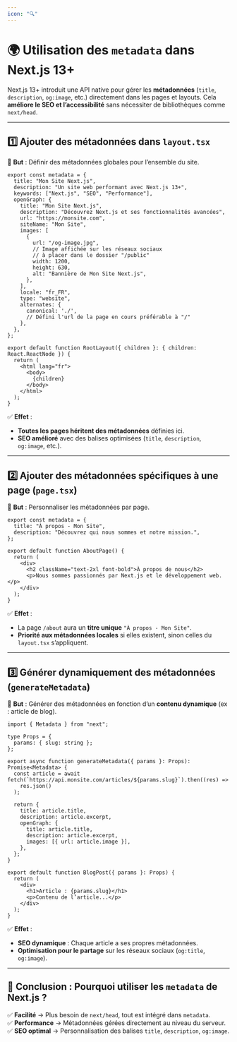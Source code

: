 ```yaml
---
icon: "🔍"
---
```

# 🌍 **Utilisation des `metadata` dans Next.js 13+**  

Next.js 13+ introduit une API native pour gérer les **métadonnées** (`title`, `description`, `og:image`, etc.) directement dans les pages et layouts. Cela **améliore le SEO et l’accessibilité** sans nécessiter de bibliothèques comme `next/head`.  

---

## **1️⃣ Ajouter des métadonnées dans `layout.tsx`**  

📍 **But** : Définir des métadonnées globales pour l’ensemble du site.  

```tsx filename="app/layout.tsx"
export const metadata = {
  title: "Mon Site Next.js",
  description: "Un site web performant avec Next.js 13+",
  keywords: ["Next.js", "SEO", "Performance"],
  openGraph: {
    title: "Mon Site Next.js",
    description: "Découvrez Next.js et ses fonctionnalités avancées",
    url: "https://monsite.com",
    siteName: "Mon Site",
    images: [
      {
        url: "/og-image.jpg", 
        // Image affichée sur les réseaux sociaux
        // à placer dans le dossier "/public"
        width: 1200,
        height: 630,
        alt: "Bannière de Mon Site Next.js",
      },
    ],
    locale: "fr_FR",
    type: "website",
    alternates: {
      canonical: './',
      // Défini l'url de la page en cours préférable à "/"
    },
  },
};

export default function RootLayout({ children }: { children: React.ReactNode }) {
  return (
    <html lang="fr">
      <body>
        {children}
      </body>
    </html>
  );
}
```
✅ **Effet** :  
- **Toutes les pages héritent des métadonnées** définies ici.  
- **SEO amélioré** avec des balises optimisées (`title`, `description`, `og:image`, etc.).  

---

## **2️⃣ Ajouter des métadonnées spécifiques à une page (`page.tsx`)**  

📍 **But** : Personnaliser les métadonnées par page.  

```tsx filename="app/about/page.tsx"
export const metadata = {
  title: "À propos - Mon Site",
  description: "Découvrez qui nous sommes et notre mission.",
};

export default function AboutPage() {
  return (
    <div>
      <h2 className="text-2xl font-bold">À propos de nous</h2>
      <p>Nous sommes passionnés par Next.js et le développement web.</p>
    </div>
  );
}
```
✅ **Effet** :  
- La page `/about` aura un **titre unique** `"À propos - Mon Site"`.  
- **Priorité aux métadonnées locales** si elles existent, sinon celles du `layout.tsx` s’appliquent.  

---

## **3️⃣ Générer dynamiquement des métadonnées (`generateMetadata`)**  

📍 **But** : Générer des métadonnées en fonction d’un **contenu dynamique** (ex : article de blog).  

```tsx filename="app/blog/[slug]/page.tsx"
import { Metadata } from "next";

type Props = {
  params: { slug: string };
};

export async function generateMetadata({ params }: Props): Promise<Metadata> {
  const article = await fetch(`https://api.monsite.com/articles/${params.slug}`).then((res) =>
    res.json()
  );

  return {
    title: article.title,
    description: article.excerpt,
    openGraph: {
      title: article.title,
      description: article.excerpt,
      images: [{ url: article.image }],
    },
  };
}

export default function BlogPost({ params }: Props) {
  return (
    <div>
      <h1>Article : {params.slug}</h1>
      <p>Contenu de l’article...</p>
    </div>
  );
}
```
✅ **Effet** :  
- **SEO dynamique** : Chaque article a ses propres métadonnées.  
- **Optimisation pour le partage** sur les réseaux sociaux (`og:title`, `og:image`).  

---

## **🎯 Conclusion : Pourquoi utiliser les `metadata` de Next.js ?**  

✅ **Facilité** → Plus besoin de `next/head`, tout est intégré dans `metadata`.  
✅ **Performance** → Métadonnées gérées directement au niveau du serveur.  
✅ **SEO optimal** → Personnalisation des balises `title`, `description`, `og:image`.  